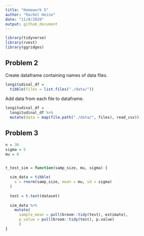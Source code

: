 ```yaml
---
title: "Homework 5"
author: "Rachel Heise"
date: "11/8/2020"
output: github_document
---
```


```r
library(tidyverse)
library(rvest)
library(ggridges)
```

## Problem 2

Create dataframe containing names of data files.
```r
longitudinal_df = 
  tibble(files = list.files("./data/"))
```


Add data from each file to dataframe.
```r
longitudinal_df =
  longitudinal_df %>% 
  mutate(data = map(file.path("./data/", files), read_csv))
```



## Problem 3

```r
n = 30
sigma = 5
mu = 0


t_test_sim = function(samp_size, mu, sigma) {
  
  sim_data = tibble(
    x = rnorm(samp_size, mean = mu, sd = sigma)
  )
  
  test = t.test(dataset)
  
  sim_data %>% 
    mutate(  
      sample_mean = pull(broom::tidy(test), estimate),
      p_value = pull(broom::tidy(test), p.value)
      )
}
```









